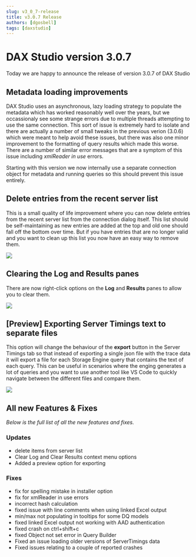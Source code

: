 ```yaml
---
slug: v3_0_7-release
title: v3.0.7 Release
authors: [dgosbell]
tags: [daxstudio]
---
```


# DAX Studio version 3.0.7

Today we are happy to announce the release of version 3.0.7 of DAX Studio

## Metadata loading improvements

DAX Studio uses an asynchronous, lazy loading strategy to populate the metadata which has worked reasonably well over the years, but we occassionaly see some strange errors due to multiple threads attempting to use the same connection. This sort of issue is extremely hard to isolate and there are actually a number of small tweaks in the previous verion (3.0.6) which were meant to help avoid these issues, but there was also one minor improvement to the formatting of query results which made this worse. There are a number of similar error messages that are a symptom of this issue including <Issue id="1076"/> _xmlReader in use_ errors.

Starting with this version we now internally use a separate connection object for metadata and running queries so this should prevent this issue entirely.

## Delete entries from the recent server list

This is a small quality of life improvement where you can now delete entries from the recent server list from the connection dialog itself. This list should be self-maintaining as new entries are added at the top and old one should fall off the bottom over time. But if you have entries that are no longer valid and you want to clean up this list you now have an easy way to remove them.

![](delete_recent_servers.png)

## Clearing the Log and Results panes

There are now right-click options on the **Log** and **Results** panes to allow you to clear them.

![](clear_log_and_results.png)

## [Preview] Exporting Server Timings text to separate files

This option will change the behaviour of the **export** button in the Server Timings tab so that instead of exporting a single json file with the trace data it will export a file for each Storage Engine query that contains the text of each query. This can be useful in scenarios where the enging generates a lot of queries and you want to use another tool like VS Code to quickly navigate between the different files and compare them.

![](server_timings_export.png)


## All new Features & Fixes
_Below is the full list of all the new features and fixes._

### Updates
* <Issue id="1094"/> delete items from server list
* <Issue id="491"/> Clear Log and Clear Results context menu options
* Added a preview option for exporting

### Fixes
* <Issue id="1092"/> fix for spelling mistake in installer option
* <Issue id="1076"/> fix for xmlReader in use errors
* <Issue id="1077"/> incorrect hash calculation
* <Issue id="1080"/> fixed issue with line comments when using linked Excel output
* <Issue id="1081"/> min/max not populating in tooltips for some DQ models
* <Issue id="1083"/> fixed linked Excel output not working with AAD authentication
* <Issue id="1084"/> fixed crash on ctrl+shift+c
* <Issue id="851"/> fixed Object not set error in Query Builder
* Fixed an issue loading older versions of ServerTimings data
* Fixed issues relating to a couple of reported crashes

